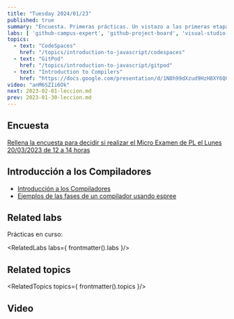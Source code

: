 ```yaml
---
title: "Tuesday 2024/01/23"
published: true
summary: "Encuesta. Primeras prácticas. Un vistazo a las primeras etapas de un compilador: análisis léxico"
labs: [ 'github-campus-expert', 'github-project-board', 'visual-studio-code', 'iaas' ]
topics: 
  - text: "CodeSpaces"
    href: "/topics/introduction-to-javascript/codespaces"
  - text: "GitPod"
    href: "/topics/introduction-to-javascript/gitpod"
  - text: "Introduction to Compilers"
    href: "https://docs.google.com/presentation/d/1N8h99dXzud9HzH8XY6QCZSmATCAWXtZebuqRTiy8qMU/edit?usp=sharing"
video: "anM6SZIi6Ok"
next: 2023-02-01-leccion.md
prev: 2023-01-30-leccion.md
---
```


## Encuesta 

[Rellena la encuesta para decidir si realizar el Micro Examen de PL el Lunes 20/03/2023 de 12 a 14 horas](https://campusingenieriaytecnologia2223.ull.es/mod/feedback/view.php?id=25271)


## Introducción a los Compiladores

* [Introducción a los Compiladores](https://docs.google.com/presentation/d/1N8h99dXzud9HzH8XY6QCZSmATCAWXtZebuqRTiy8qMU/edit?usp=sharing)
* [Ejemplos de las fases de un compilador usando espree](/topics/introduction-to-pl/esprima#repl-example)

## Related labs

Prácticas en curso:

<RelatedLabs labs={ frontmatter().labs }/>

## Related topics

<RelatedTopics topics={ frontmatter().topics }/>

## Video


<Youtube id={frontmatter().video}></Youtube>
